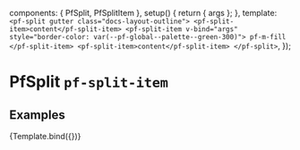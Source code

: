 

  components: { PfSplit, PfSplitItem },
  setup() {
    return { args };
  },
  template: `
    <pf-split gutter class="docs-layout-outline">
      <pf-split-item>content</pf-split-item>
      <pf-split-item v-bind="args" style="border-color: var(--pf-global--palette--green-300)">
        pf-m-fill
      </pf-split-item>
      <pf-split-item>content</pf-split-item>
    </pf-split>
  `,
});


<Meta title="Layouts/Split Item" component={PfSplitItem} subcomponents={{PfSplit}} />

# PfSplit `pf-split-item`

## Examples

<Canvas>
  <Story name="Split Item" args={{filled: true}}>
    {Template.bind({})}
  </Story>
</Canvas>

<ArgsTable story="Split Item" />
